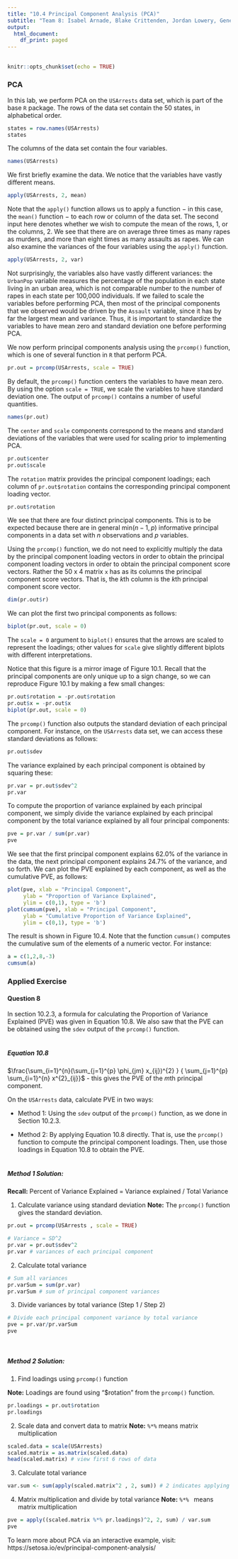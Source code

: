 ---
title: "10.4 Principal Component Analysis (PCA)"
subtitle: "Team 8: Isabel Arnade, Blake Crittenden, Jordan Lowery, Genevieve Riley"
output:
  html_document:
    df_print: paged
---

## {.tabset}

```{r setup, include = FALSE}
knitr::opts_chunk$set(echo = TRUE)
```

### PCA

In this lab, we perform PCA on the $\texttt{USArrests}$ data set, which is part of the base $\texttt{R}$ package. The rows of the data set contain the 50 states, in alphabetical order.
```{r}
states = row.names(USArrests)
states
```

The columns of the data set contain the four variables.
```{r}
names(USArrests)
```

We first briefly examine the data. We notice that the variables have vastly different means.
```{r}
apply(USArrests, 2, mean)
```

Note that the $\texttt{apply()}$ function allows us to apply a function $-$ in this case, the $\texttt{mean()}$ function $-$ to each row or column of the data set. The second input here denotes whether we wish to compute the mean of the rows, 1, or the columns, 2. We see that there are on average three times as many rapes as murders, and more than eight times as many assaults as rapes. We can also examine the variances of the four variables using the $\texttt{apply()}$ function.
```{r}
apply(USArrests, 2, var)
```

Not surprisingly, the variables also have vastly different variances: the $\texttt{UrbanPop}$ variable measures the percentage of the population in each state living in an urban area, which is not comparable number to the number of rapes in each state per 100,000 individuals. If we failed to scale the variables before performing PCA, then most of the principal components that we observed would be driven by the $\texttt{Assault}$ variable, since it has by far the largest mean and variance. Thus, it is important to standardize the variables to have mean zero and standard deviation one before performing PCA.

We now perform principal components analysis using the $\texttt{prcomp()}$ function, which is one of several function in $\texttt{R}$ that perform PCA.
```{r}
pr.out = prcomp(USArrests, scale = TRUE)
```

By default, the $\texttt{prcomp()}$ function centers the variables to have mean zero. By using the option $\texttt{scale = TRUE}$, we scale the variables to have standard deviation one. The output of $\texttt{prcomp()}$ contains a number of useful quantities.
```{r}
names(pr.out)
```

The $\texttt{center}$ and $\texttt{scale}$ components correspond to the means and standard deviations of the variables that were used for scaling prior to implementing PCA.
```{r}
pr.out$center
pr.out$scale
```

The $\texttt{rotation}$ matrix provides the principal component loadings; each column of $\texttt{pr.out\$rotation}$ contains the corresponding principal component loading vector.
```{r}
pr.out$rotation
```

We see that there are four distinct principal components. This is to be expected because there are in general min($n - 1, p$) informative principal components in a data set with $n$ observations and $p$ variables.

Using the $\texttt{prcomp()}$ function, we do not need to explicitly multiply the data by the principal component loading vectors in order to obtain the principal component loading vectors in order to obtain the principal component score vectors. Rather the 50 x 4 matrix $\texttt{x}$ has as its columns the principal component score vectors. That is, the $k$th column is the $k$th principal component score vector.
```{r}
dim(pr.out$r)
```

We can plot the first two principal components as follows:
```{r}
biplot(pr.out, scale = 0)
```

The $\texttt{scale = 0}$ argument to $\texttt{biplot()}$ ensures that the arrows are scaled to represent the loadings; other values for $\texttt{scale}$ give slightly different biplots with different interpretations.

Notice that this figure is a mirror image of Figure 10.1. Recall that the principal components are only unique up to a sign change, so we can reproduce Figure 10.1 by making a few small changes:
```{r}
pr.out$rotation = -pr.out$rotation
pr.out$x = -pr.out$x
biplot(pr.out, scale = 0)
```

The $\texttt{prcomp()}$ function also outputs the standard deviation of each principal component. For instance, on the $\texttt{USArrests}$ data set, we can access these standard deviations as follows:
```{r}
pr.out$sdev
```

The variance explained by each principal component is obtained by squaring these:
```{r}
pr.var = pr.out$sdev^2
pr.var
```

To compute the proportion of variance explained by each principal component, we simply divide the variance explained by each principal component by the total variance explained by all four principal components:
```{r}
pve = pr.var / sum(pr.var)
pve
```

We see that the first principal component explains 62.0\% of the variance in the data, the next principal component explains 24.7\% of the variance, and so forth. We can plot the PVE explained by each component, as well as the cumulative PVE, as follows:
```{r}
plot(pve, xlab = "Principal Component",
     ylab = "Proportion of Variance Explained",
     ylim = c(0,1), type = 'b')
plot(cumsum(pve), xlab = "Principal Component",
     ylab = "Cumulative Proportion of Variance Explained",
     ylim = c(0,1), type = 'b')
```

The result is shown in Figure 10.4. Note that the function $\texttt{cumsum()}$ computes the cumulative sum of the elements of a numeric vector. For instance:
```{r}
a = c(1,2,8,-3)
cumsum(a)
```

### Applied Exercise

#### **Question 8**
In section 10.2.3, a formula for calculating the Proportion of Variance Explained (PVE) was given in Equation 10.8. We also saw that the PVE can be obtained using the $\texttt{sdev}$ output of the $\texttt{prcomp()}$ function.
<br> <br>

##### **Equation 10.8**
$\frac{\sum_{i=1}^{n}(\sum_{j=1}^{p} \phi_{jm} x_{ij})^{2} } { \sum_{j=1}^{p} \sum_{i=1}^{n} x^{2}_{ij}}$ - this gives the PVE of the *m*th principal component.

On the $\texttt{USArrests}$ data, calculate PVE in two ways:

- Method 1: Using the $\texttt{sdev}$ output of the $\texttt{prcomp()}$ function, as we done in Section 10.2.3.

- Method 2: By applying Equation 10.8 directly. That is, use the $\texttt{prcomp()}$ function to compute the principal component loadings. Then, use those loadings in Equation 10.8 to obtain the PVE.
<br> <br>

##### **Method 1 Solution:**
**Recall:** Percent of Variance Explained = Variance explained / Total Variance

1. Calculate variance using standard deviation
**Note:** The $\texttt{prcomp()}$ function gives the standard deviation.
```{r}
pr.out = prcomp(USArrests , scale = TRUE)

# Variance = SD^2
pr.var = pr.out$sdev^2
pr.var # variances of each principal component
```
    
2. Calculate total variance
```{r}
# Sum all variances
pr.varSum = sum(pr.var)
pr.varSum # sum of principal component variances
```
    
3. Divide variances by total variance (Step 1 / Step 2)
```{r}
# Divide each principal component variance by total variance 
pve = pr.var/pr.varSum
pve
```
<br>

##### **Method 2 Solution:**
1. Find loadings using $\texttt{prcomp()}$ function
  
**Note:** Loadings are found using "\$rotation" from the $\texttt{prcomp()}$ function.
```{r}
pr.loadings = pr.out$rotation
pr.loadings
```

2. Scale data and convert data to matrix
**Note:** $\texttt{%*%}$ means matrix multiplication
``` {r}
scaled.data = scale(USArrests)
scaled.matrix = as.matrix(scaled.data)
head(scaled.matrix) # view first 6 rows of data

```

3. Calculate total variance 
```{r}  
var.sum <- sum(apply(scaled.matrix^2 , 2, sum)) # 2 indicates applying function to columns
```

4. Matrix multiplication and divide by total variance
**Note:** $\texttt{%*% }$ means matrix multiplication
  
```{r}
pve = apply((scaled.matrix %*% pr.loadings)^2, 2, sum) / var.sum
pve
```

To learn more about PCA via an interactive example, visit: https://setosa.io/ev/principal-component-analysis/